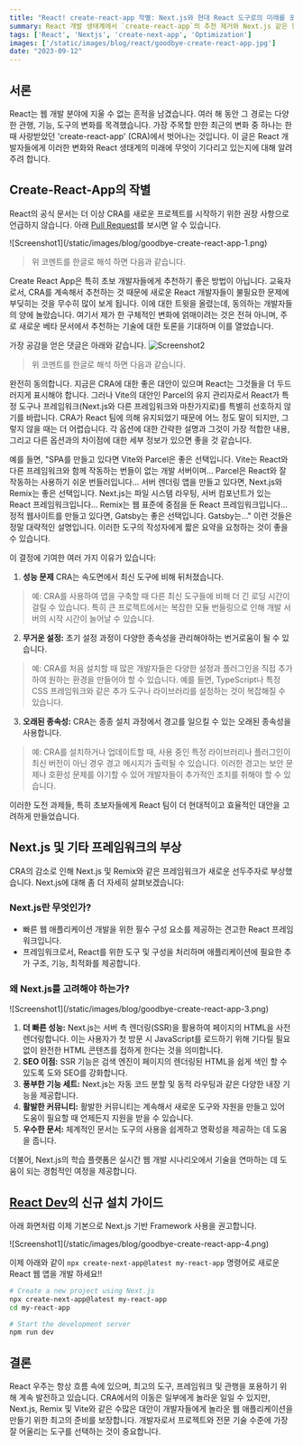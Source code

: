 ```yaml
---
title: "React! create-react-app 작별: Next.js와 현대 React 도구로의 미래를 포옹하다"
summary: React 개발 생태계에서 `create-react-app`의 추천 제거와 Next.js 같은 현대적인 도구의 강조에 관한 변화를 다룹니다. Next.js의 특징과 이점, 그리고 React 개발자 커뮤니티의 반응에 대해 소개합니다.
tags: ['React', 'Nextjs', 'create-next-app', 'Optimization']
images: ['/static/images/blog/react/goodbye-create-react-app.jpg']
date: "2023-09-12"
---
```


<TOCInline toc={props.toc} asDisclosure />

## 서론

React는 웹 개발 분야에 지울 수 없는 흔적을 남겼습니다. 여러 해 동안 그 경로는 다양한 관행, 기능, 도구의 변화를 목격했습니다. 가장 주목할 만한 최근의 변화 중 하나는 한때 사랑받았던 'create-react-app' (CRA)에서 벗어나는 것입니다. 이 글은 React 개발자들에게 이러한 변화와 React 생태계의 미래에 무엇이 기다리고 있는지에 대해 알려주려 합니다.


## Create-React-App의 작별

React의 공식 문서는 더 이상 CRA를 새로운 프로젝트를 시작하기 위한 권장 사항으로 언급하지 않습니다. 
<Callout type="default">
아래 [Pull Request](https://github.com/reactjs/react.dev/pull/5487)를 보시면 알 수 있습니다.
<div style={{ display: 'flex', flexDirection: 'column', alignItems: 'center', justifyContent: 'center' }}>
![Screenshot1](/static/images/blog/goodbye-create-react-app-1.png)
</div>

> 위 코멘트를 한글로 해석 하면 다음과 같습니다.

<Callout type="warning">
Create React App은 특히 초보 개발자들에게 추천하기 좋은 방법이 아닙니다.
교육자로서, CRA를 계속해서 추천하는 것 때문에 새로운 React 개발자들이 불필요한 문제에 부딪히는 것을 무수히 많이 보게 됩니다. 이에 대한 트윗을 올렸는데, 동의하는 개발자들의 양에 놀랐습니다.
여기서 제가 한 구체적인 변화에 얽매이려는 것은 전혀 아니며, 주로 새로운 베타 문서에서 추천하는 기술에 대한 토론을 기대하며 이를 열었습니다.
</Callout>

가장 공감을 얻은 댓글은 아래와 같습니다.
![Screenshot2](/static/images/blog/goodbye-create-react-app-2.png)

> 위 코멘트를 한글로 해석 하면 다음과 같습니다.

<Callout type="warning">
완전히 동의합니다. 지금은 CRA에 대한 좋은 대안이 있으며 React는 그것들을 더 두드러지게 표시해야 합니다. 그러나 Vite의 대안인 Parcel의 유지 관리자로서 React가 특정 도구나 프레임워크(Next.js와 다른 프레임워크와 마찬가지로)를 특별히 선호하지 않기를 바랍니다. CRA가 React 팀에 의해 유지되었기 때문에 어느 정도 말이 되지만, 그렇지 않을 때는 더 어렵습니다. 각 옵션에 대한 간략한 설명과 그것이 가장 적합한 내용, 그리고 다른 옵션과의 차이점에 대한 세부 정보가 있으면 좋을 것 같습니다.

예를 들면, "SPA를 만들고 있다면 Vite와 Parcel은 좋은 선택입니다. Vite는 React와 다른 프레임워크와 함께 작동하는 번들이 없는 개발 서버이며... Parcel은 React와 잘 작동하는 사용하기 쉬운 번들러입니다... 
<span className="text-red-600 font-bold">서버 렌더링 앱을 만들고 있다면, Next.js와 Remix는 좋은 선택입니다. 
Next.js는 파일 시스템 라우팅, 서버 컴포넌트가 있는 React 프레임워크입니다...</span>
Remix는 웹 표준에 중점을 둔 React 프레임워크입니다... 정적 웹사이트를 만들고 있다면, Gatsby는 좋은 선택입니다. Gatsby는..." 이런 것들은 정말 대략적인 설명입니다. 이러한 도구의 작성자에게 짧은 요약을 요청하는 것이 좋을 수 있습니다.
</Callout>
</Callout>

이 결정에 기여한 여러 가지 이유가 있습니다:

1. **성능 문제** CRA는 속도면에서 최신 도구에 비해 뒤처졌습니다.
> 예: CRA를 사용하여 앱을 구축할 때 다른 최신 도구들에 비해 더 긴 로딩 시간이 걸릴 수 있습니다. 특히 큰 프로젝트에서는 복잡한 모듈 번들링으로 인해 개발 서버의 시작 시간이 늘어날 수 있습니다.

2. **무거운 설정:** 초기 설정 과정이 다양한 종속성을 관리해야하는 번거로움이 될 수 있습니다.
> 예: CRA를 처음 설치할 때 많은 개발자들은 다양한 설정과 플러그인을 직접 추가하여 원하는 환경을 만들어야 할 수 있습니다. 예를 들면, TypeScript나 특정 CSS 프레임워크와 같은 추가 도구나 라이브러리를 설정하는 것이 복잡해질 수 있습니다.

3. **오래된 종속성:** CRA는 종종 설치 과정에서 경고를 일으킬 수 있는 오래된 종속성을 사용합니다.
> 예: CRA를 설치하거나 업데이트할 때, 사용 중인 특정 라이브러리나 플러그인이 최신 버전이 아닌 경우 경고 메시지가 출력될 수 있습니다. 이러한 경고는 보안 문제나 호환성 문제를 야기할 수 있어 개발자들이 추가적인 조치를 취해야 할 수 있습니다.

이러한 도전 과제들, 특히 초보자들에게 React 팀이 더 현대적이고 효율적인 대안을 고려하게 만들었습니다.

## Next.js 및 기타 프레임워크의 부상

CRA의 감소로 인해 Next.js 및 Remix와 같은 프레임워크가 새로운 선두주자로 부상했습니다. Next.js에 대해 좀 더 자세히 살펴보겠습니다:

### Next.js란 무엇인가?

- 빠른 웹 애플리케이션 개발을 위한 필수 구성 요소를 제공하는 견고한 React 프레임워크입니다.
- 프레임워크로서, React를 위한 도구 및 구성을 처리하며 애플리케이션에 필요한 추가 구조, 기능, 최적화를 제공합니다.

### 왜 Next.js를 고려해야 하는가?

<div style={{ display: 'flex', flexDirection: 'column', alignItems: 'center', justifyContent: 'center' }}>
![Screenshot1](/static/images/blog/goodbye-create-react-app-3.png)
</div>

1. **더 빠른 성능:** Next.js는 서버 측 렌더링(SSR)을 활용하여 페이지의 HTML을 사전 렌더링합니다. 이는 사용자가 첫 방문 시 JavaScript를 로드하기 위해 기다릴 필요 없이 완전한 HTML 콘텐츠를 접하게 한다는 것을 의미합니다.
2. **SEO 이점:** SSR 기능은 검색 엔진이 페이지의 렌더링된 HTML을 쉽게 색인 할 수 있도록 도와 SEO를 강화합니다.
3. **풍부한 기능 세트:** Next.js는 자동 코드 분할 및 동적 라우팅과 같은 다양한 내장 기능을 제공합니다.
4. **활발한 커뮤니티:** 활발한 커뮤니티는 계속해서 새로운 도구와 자원을 만들고 있어 도움이 필요할 때 언제든지 지원을 받을 수 있습니다.
5. **우수한 문서:** 체계적인 문서는 도구의 사용을 쉽게하고 명확성을 제공하는 데 도움을 줍니다.

더불어, Next.js의 학습 플랫폼은 실시간 웹 개발 시나리오에서 기술을 연마하는 데 도움이 되는 경험적인 여정을 제공합니다.


## [React Dev](https://react.dev)의 신규 설치 가이드
아래 화면처럼 이제 기본으로 Next.js 기반 Framework 사용을 권고합니다.
<div style={{ display: 'flex', flexDirection: 'column', alignItems: 'center', justifyContent: 'center' }}>
![Screenshot1](/static/images/blog/goodbye-create-react-app-4.png)
</div>

이제 아래와 같이 `npx create-next-app@latest my-react-app` 명령어로 새로운 React 웹 앱을 개발 하세요!!
```bash {2} showLineNumbers
# Create a new project using Next.js
npx create-next-app@latest my-react-app
cd my-react-app

# Start the development server
npm run dev
```

## 결론

React 우주는 항상 흐름 속에 있으며, 최고의 도구, 프레임워크 및 관행을 포용하기 위해 계속 발전하고 있습니다. CRA에서의 이동은 일부에게 놀라운 일일 수 있지만, Next.js, Remix 및 Vite와 같은 수많은 대안이 개발자들에게 놀라운 웹 애플리케이션을 만들기 위한 최고의 준비를 보장합니다. 개발자로서 프로젝트와 전문 기술 수준에 가장 잘 어울리는 도구를 선택하는 것이 중요합니다.